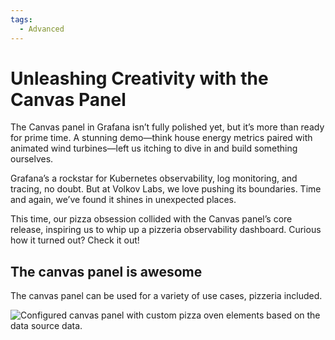 ```yaml
---
tags:
  - Advanced
---
```



# Unleashing Creativity with the Canvas Panel

The Canvas panel in Grafana isn’t fully polished yet, but it’s more than ready for prime time. A stunning demo—think house energy metrics paired with animated wind turbines—left us itching to dive in and build something ourselves.

Grafana’s a rockstar for Kubernetes observability, log monitoring, and tracing, no doubt. But at Volkov Labs, we love pushing its boundaries. Time and again, we’ve found it shines in unexpected places.

This time, our pizza obsession collided with the Canvas panel’s core release, inspiring us to whip up a pizzeria observability dashboard. Curious how it turned out? Check it out!

<BlogPost id="pizzeria-canvas-20230723" />

## The canvas panel is awesome

The canvas panel can be used for a variety of use cases, pizzeria included.

<Image
  title="Configured canvas panel with custom pizza oven elements based on the data source data."
  src="/img/blog/2023-07-23-pizzeria-canvas/pizzeria.gif"
/>
